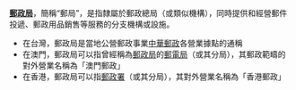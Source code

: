 '''[[郵政局|郵政局]]'''，簡稱“郵局”，是指隸屬於郵政總局（或類似機構），同時提供和經營郵件投遞、郵政用品銷售等服務的分支機構或設施。

*在台灣，郵政局是當地公營郵政事業[[中華郵政|中華郵政]]各營業據點的通稱
* 在澳門，郵政局可以指曾經稱為[[郵政局_(澳門)|郵政局]]的[[郵電局_(澳門)|郵電局]]（或其分局），其郵政範疇的對外營業名稱為「澳門郵政」
* 在香港，郵政局可以指[[郵政署|郵政署]]（或其分局），其對外營業名稱為「香港郵政」

{{Disambig|cat=组织机构消歧义}}